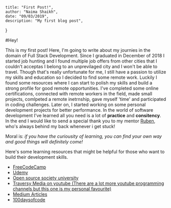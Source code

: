     title: "First Post!",
    author: "Naima Shaikh",
    date: "09/03/2019",
    description: "My first blog post",
}

#Hey!

This is my first post! Here, I'm going to write about my journies in the domain of Full Stack Development.
Since I graduated in December of 2018 I started job hunting and I found multiple job offers from other cities that I couldn't acceptas I belong to an unprevilaged city and I won't be able to travel. Though that's really unfortunate for me, I still have a passion to utilize my skills and education so I decided to find some remote work. Luckily I found some resources where I can start to polish my skills and build a strong profile for good remote opportunities. I've completed some online certifications, connected with remote workers in the field, made small projects, comlpeted a remote inetrnship, gave myself 'time' and participated in coding challenges. Later on, I started working on some personal development projects for better performance. In the world of software development I've learned all you need is a lot of **practice** and **consitency**. In the end I would like to send a special thank you to my mentor [Ruben](https://rubenprofit.nyc), who's always behind my back whenever i get stuck!

Moral is: _if you have the curiousity of learning, you can find your own way and good things will definitely come!_

Here's some learning resources that might be helpful for those who want to build their development skills.

- [FreeCodeCamp](https://www.freecodecamp.org/)
- [Udemy](https://www.udemy.com/)
- [Open source society university](https://github.com/ossu/computer-science)
- [Traversy Media on youtube (There are a lot more youtube programming channels but this one is my personal favourite)](https://www.youtube.com/channel/UC29ju8bIPH5as8OGnQzwJyA)
- [Medium Articles](https://medium.com/)
- [100daysofcode](https://www.100daysofcode.com/)
